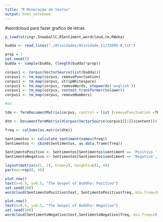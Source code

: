 ```yaml
---
title: "R Mineração de textos"
output: html_notebook
---
```

#wordcloud para fazer grafico de letras

```r
p_load(stringr,SnowballC,RSentiment,wordcloud,tm,RWeka)

budda <- read_lines("./Atividades/Atividade_11/35895-0.txt")

```

```r
prop = 1
set.seed(3)
budda <- sample(budda, (length(budda)*prop))

```

```r
corpus1 <- Corpus(VectorSource(list(budda)))
corpus1 <- tm_map(corpus, removePunctuation)
corpus1 <- tm_map(corpus, stripWhitespace)
corpus1 <- tm_map(corpus, removeWords, stopwords('english'))
corpus1 <- tm_map(corpus, content_transformer(tolower))
corpus1 <- tm_map(corpus, removeNumbers) 

#ou

tdm <- TermDocumentMatrix(corpus, control = list (removePunctuation =TRUE, stripWhitespace =TRUE, removeNumbers =TRUE, removeWords =TRUE, stopwords('english'))

dtm <- DocumentTermMatrix(VCorpus(VectorSource(corpus1[[1]]$content)))

freq <- colSums(as.matrix(dtm))


```

```r

Sentimentos <- calculate_sentiment(names(freq))
Sentimentos <- cbind(Sentimentos, as.data.frame(freq))

SentimentoPositivo <- Sentimentos[Sentimentos$sentiment == 'Positivo ',]
SentimentoNegativo <- Sentimentos[Sentimentos$sentiment == 'Negativo',]

```

```r
layout(matrix(c(1, 2), nrow=2), heights=c(1, 4))
par(mar=rep(0, 4))

plot.new()
text(x=0.5, y=0.5, "The Gospel of Buddha: Positivo")
set.seed(100)
wordcloud(SentimentoPositivo$text, SentimentoPositivo$freq, min.freq=10,colors=brewer.pal(6,"Dark2"))

plot.new()
text(x=0.5, y=0.5, "The Gospel of Buddha: Negativo")
set.seed(100)
wordcloud(SentimentoNegativo$text,SentimentoNegativo$freq, min.freq=10,colors=brewer.pal(5,"Dark3"))

```

```r

```

```r

```

```r

```

```r

```

```r

```

```r

```

```r

```

```r

```
